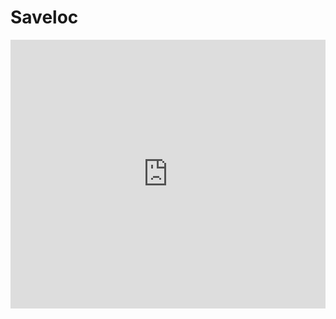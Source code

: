 # Saveloc

<iframe
  width="100%"
  height="430"
  src="https://www.youtube.com/embed/kA7rCTkyGB8"
  frameborder="0"
  allow="accelerometer; autoplay; clipboard-write; encrypted-media; gyroscope; picture-in-picture"
  allowFullScreen
/>

## Binds

```md
bind [key] sm_saveloc
bind [key] sm_tele
```

for example:

```md
bind mouse1 sm_saveloc
bind mouse2 sm_tele
```

Turn off surftimer: `!surftimer`

Teleport to location: `sm_loadloc #[loc]`

(`sm_` for in console `!` for in chat)

